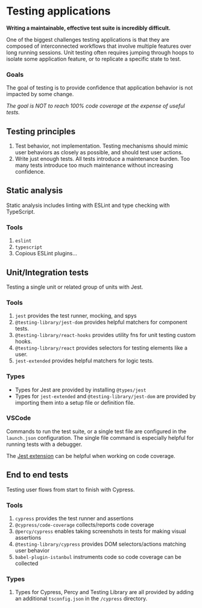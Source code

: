 # Testing applications

**Writing a maintainable, effective test suite is incredibly difficult.**

One of the biggest challenges testing applications is that they are composed of
interconnected workflows that involve multiple features over long running sessions. Unit
testing often requires jumping through hoops to isolate some application feature, or to
replicate a specific state to test.

### Goals

The goal of testing is to provide confidence that application behavior is not impacted by
some change.

_The goal is NOT to reach 100% code coverage at the expense of useful tests._

## Testing principles

1. Test behavior, not implementation. Testing mechanisms should mimic user behaviors as
   closely as possible, and should test user actions.
2. Write just enough tests. All tests introduce a maintenance burden. Too many tests
   introduce too much maintenance without increasing confidence.

## Static analysis

Static analysis includes linting with ESLint and type checking with TypeScript.

### Tools

1. `eslint`
1. `typescript`
1. Copious ESLint plugins...

## Unit/Integration tests

Testing a single unit or related group of units with Jest.

### Tools

1. `jest` provides the test runner, mocking, and spys
1. `@testing-library/jest-dom` provides helpful matchers for component tests.
1. `@testing-library/react-hooks` provides utility fns for unit testing custom hooks.
1. `@testing-library/react` provides selectors for testing elements like a user.
1. `jest-extended` provides helpful matchers for logic tests.

### Types

- Types for Jest are provided by installing `@types/jest`
- Types for `jest-extended` and `@testing-library/jest-dom` are provided by importing them
  into a setup file or definition file.

### VSCode

Commands to run the test suite, or a single test file are configured in the `launch.json`
configuration. The single file command is especially helpful for running tests with a
debugger.

The [Jest extension][extension] can be helpful when working on code coverage.

[extension]: https://marketplace.visualstudio.com/items?itemName=Orta.vscode-jest

## End to end tests

Testing user flows from start to finish with Cypress.

### Tools

1. `cypress` provides the test runner and assertions
1. `@cypress/code-coverage` collects/reports code coverage
1. `@percy/cypress` enables taking screenshots in tests for making visual assertions
1. `@testing-library/cypress` provides DOM selectors/actions matching user behavior
1. `babel-plugin-istanbul` instruments code so code coverage can be collected

### Types

1. Types for Cypress, Percy and Testing Library are all provided by adding an additional
   `tsconfig.json` in the `/cypress` directory.
